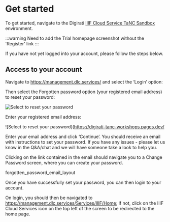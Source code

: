 # Get started

To get started, navigate to the Digirati [IIIF Cloud Service TaNC Sandbox](https://management.dlcs-trial.digirati.io/) environment. 

:::warning
Need to add the Trial homepage screenshot without the 'Register' link
:::

If you have not yet logged into your account, please follow the steps below.

## Access to your account

Navigate to https://management.dlc.services/ and select the ‘Login’ option:

Then select the Forgotten password option (your registered email address) to reset your password:

![Select to reset your password](https://digirati-tanc-workshops.pages.dev/use-forgot-link-from-here)

Enter your registered email address:

![Select to reset your password](https://digirati-tanc-workshops.pages.dev/

Enter your email address and click ‘Continue’. You should receive an email with instructions to set your password. If you have any issues - please let us know in the Q&A/chat and we will have someone take a look to help you.

Clicking on the link contained in the email should navigate you to a Change Password screen, where you can create your password.

forgotten_password_email_layout

Once you have successfully set your password, you can then login to your account. 

On login, you should then be navigated to https://management.dlc.services/Services/IIIF/Home; if not, click on the IIIF Cloud Services icon on the top left of the screen to be redirected to the home page.


